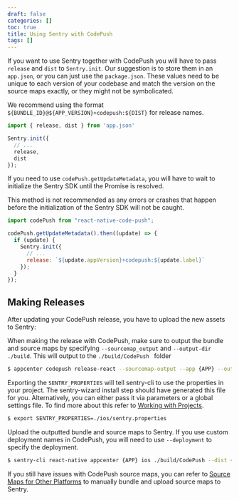```yaml
---
draft: false
categories: []
toc: true
title: Using Sentry with CodePush
tags: []
---
```

If you want to use Sentry together with CodePush you will have to pass `release` and `dist` to `Sentry.init`. Our suggestion is to store them in an `app.json`, or you can just use the `package.json`. These values need to be unique to each version of your codebase and match the version on the source maps exactly, or they might not be symbolicated.

We recommend using the format `${BUNDLE_ID}@${APP_VERSION}+codepush:${DIST}` for release names.

```javascript
import { release, dist } from 'app.json'

Sentry.init({
  // ...
  release,
  dist
});
```

If you need to use `codePush.getUpdateMetadata`, you will have to wait to initialize the Sentry SDK until the Promise is resolved.
<Alert level="warning" title="Warning"><markdown>

This method is not recommended as any errors or crashes that happen before the initialization of the Sentry SDK will not be caught.  

</markdown></Alert>


```javascript
import codePush from "react-native-code-push";

codePush.getUpdateMetadata().then((update) => {
  if (update) {
    Sentry.init({
      // ...
      release: `${update.appVersion}+codepush:${update.label}`
    });
  }
});
```

## Making Releases

After updating your CodePush release, you have to upload the new assets to Sentry:

When making the release with CodePush, make sure to output the bundle and source maps by specifying `--sourcemap_output` and `--output-dir ./build`. This will output to the `./build/CodePush ` folder

```bash
$ appcenter codepush release-react --sourcemap-output --app {APP} --output-dir ./build
```

Exporting the `SENTRY_PROPERTIES` will tell sentry-cli to use the properties in your project. The sentry-wizard install step should have generated this file for you. Alternatively, you can either pass it via parameters or a global settings file. To find more about this refer to [Working with Projects](/cli/configuration/#sentry-cli-working-with-projects).

```bash
$ export SENTRY_PROPERTIES=./ios/sentry.properties
```

Upload the outputted bundle and source maps to Sentry.
If you use custom deployment names in CodePush, you will need to use `--deployment` to specify the deployment.

```bash
$ sentry-cli react-native appcenter {APP} ios ./build/CodePush --dist {DIST}
```

If you still have issues with CodePush source maps, you can refer to [Source Maps for Other Platforms](/platforms/react-native/sourcemaps/) to manually bundle and upload source maps to Sentry.

